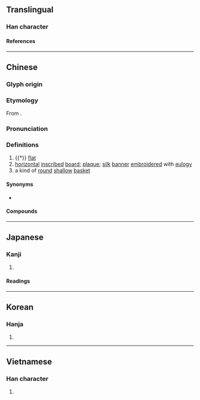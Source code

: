{{character info}}
==Translingual==

===Han character===
{{Han char|rn=23|rad=匸|as=09|sn=11|four=71712|canj=SHSB,SISB|ids=⿷匚扁}}

====References====
{{Han ref|kx=0155.110|dkj=02689|dj=0347.240|hdz=10088.030|uh=533E}}

----

==Chinese==
{{zh-forms}}

===Glyph origin===
{{Han etym}}

===Etymology===
From {{och-l|扁|flat|id=3}}.

===Pronunciation===
{{zh-pron
|m=biǎn
|c=bin2
|h=pfs=pién
|md=
|mn=ml:pín/pián
|mn_note=pín - vernacular; pián - literary
|mn-t=bing2/biang2/biêng2
|mn-t_note=bing2 - vernacular; biang2/biêng2 - literary
|w=
|mc=y
|oc=y
|ma=Zh-biǎn.oga
|cat=a,n
}}

===Definitions===
{{zh-hanzi}}

# {{†}} [[flat]]
# [[horizontal]] [[inscribe]]d [[board]]; [[plaque]]; [[silk]] [[banner]] [[embroider]]ed with [[eulogy]]
# a kind of [[round]] [[shallow]] [[basket]]

====Synonyms====
* {{s|horizontal inscribed board}}
{{zh-syn-saurus|匾額}}

====Compounds====
{{zh-der|匾額|牌匾|橫匾|賀匾|匾短|匾打側卓|匾扎|匾食|匾匾的|匾聯|匾窄|匾擔|躧匾稱鉈}}

----

==Japanese==

===Kanji===
{{ja-kanji|grade=|rs=匸09}}

# {{rfdef|ja|sort=匸09}}

====Readings====
{{ja-readings
|on=へん
|kun=うすい, ひらたい, がく
}}

----

==Korean==

===Hanja===
{{ko-hanja|편}}

# {{rfdef|ko|sort=匸09}}

----

==Vietnamese==

===Han character===
{{vi-readings|reading=[[biển]]|rs=匸09}}

# {{rfdef|vi|sort=匸09}}